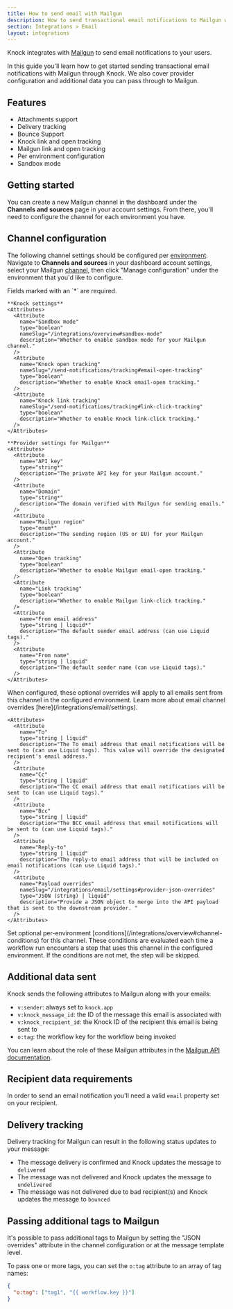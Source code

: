 ```yaml
---
title: How to send email with Mailgun
description: How to send transactional email notifications to Mailgun with Knock.
section: Integrations > Email
layout: integrations
---
```


Knock integrates with <a href="https://mailgun.com/" target="_blank">Mailgun</a> to send email notifications to your users.

In this guide you'll learn how to get started sending transactional email notifications with Mailgun through Knock. We also cover provider configuration and additional data you can pass through to Mailgun.

## Features

- Attachments support
- Delivery tracking
- Bounce Support
- Knock link and open tracking
- Mailgun link and open tracking
- Per environment configuration
- Sandbox mode

## Getting started

You can create a new Mailgun channel in the dashboard under the **Channels and sources** page in your account settings. From there, you'll need to configure the channel for each environment you have.

## Channel configuration

The following channel settings should be configured per [environment](/concepts/environments). Navigate to **Channels and sources** in your dashboard account settings, select your Mailgun [channel](/concepts/channels), then click "Manage configuration" under the environment that you'd like to configure.

<AccordionGroup>
  <Accordion title="Settings">
    Fields marked with an `*` are required.
    
    **Knock settings**
    <Attributes>
      <Attribute
        name="Sandbox mode"
        type="boolean"
        nameSlug="/integrations/overview#sandbox-mode"
        description="Whether to enable sandbox mode for your Mailgun channel."
      />
      <Attribute
        name="Knock open tracking"
        nameSlug="/send-notifications/tracking#email-open-tracking"
        type="boolean"
        description="Whether to enable Knock email-open tracking."
      />
      <Attribute
        name="Knock link tracking"
        nameSlug="/send-notifications/tracking#link-click-tracking"
        type="boolean"
        description="Whether to enable Knock link-click tracking."
      />
    </Attributes>

    **Provider settings for Mailgun**
    <Attributes>
      <Attribute
        name="API key"
        type="string*"
        description="The private API key for your Mailgun account."
      />
      <Attribute
        name="Domain"
        type="string*"
        description="The domain verified with Mailgun for sending emails."
      />
      <Attribute
        name="Mailgun region"
        type="enum*"
        description="The sending region (US or EU) for your Mailgun account."
      />
      <Attribute
        name="Open tracking"
        type="boolean"
        description="Whether to enable Mailgun email-open tracking."
      />
      <Attribute
        name="Link tracking"
        type="boolean"
        description="Whether to enable Mailgun link-click tracking."
      />
      <Attribute
        name="From email address"
        type="string | liquid*"
        description="The default sender email address (can use Liquid tags)."
      />
      <Attribute
        name="From name"
        type="string | liquid"
        description="The default sender name (can use Liquid tags)."
      />
    </Attributes>

  </Accordion>
  <Accordion title="Overrides">
    When configured, these optional overrides will apply to all emails sent from this channel in the configured environment. Learn more about email channel overrides [here](/integrations/email/settings).
    
    <Attributes>
      <Attribute
        name="To"
        type="string | liquid"
        description="The To email address that email notifications will be sent to (can use Liquid tags). This value will override the designated recipient's email address."
      />
      <Attribute
        name="Cc"
        type="string | liquid"
        description="The CC email address that email notifications will be sent to (can use Liquid tags)."
      />
      <Attribute
        name="Bcc"
        type="string | liquid"
        description="The BCC email address that email notifications will be sent to (can use Liquid tags)."
      />
      <Attribute
        name="Reply-to"
        type="string | liquid"
        description="The reply-to email address that will be included on email notifications (can use Liquid tags)."
      />
      <Attribute
        name="Payload overrides"
        nameSlug="/integrations/email/settings#provider-json-overrides"
        type="JSON (string) | liquid"
        description="Provide a JSON object to merge into the API payload that is sent to the downstream provider. "
      />
    </Attributes>
  </Accordion>
  <Accordion title="Conditions">
    Set optional per-environment [conditions](/integrations/overview#channel-conditions) for this channel. These conditions are evaluated each time a workflow run encounters a step that uses this channel in the configured environment. If the conditions are not met, the step will be skipped.
  </Accordion>
</AccordionGroup>

## Additional data sent

Knock sends the following attributes to Mailgun along with your emails:

- `v:sender`: always set to `knock.app`
- `v:knock_message_id`: the ID of the message this email is associated with
- `v:knock_recipient_id`: the Knock ID of the recipient this email is being sent to
- `o:tag`: the workflow key for the workflow being invoked

You can learn about the role of these Mailgun attributes in the <a href="https://documentation.mailgun.com/en/latest/quickstart.html" target="_blank">Mailgun API documentation</a>.

## Recipient data requirements

In order to send an email notification you'll need a valid `email` property set on your recipient.

## Delivery tracking

Delivery tracking for Mailgun can result in the following status updates to your message:

- The message delivery is confirmed and Knock updates the message to `delivered`
- The message was not delivered and Knock updates the message to `undelivered`
- The message was not delivered due to bad recipient(s) and Knock updates the message to `bounced`

## Passing additional tags to Mailgun

It's possible to pass additional tags to Mailgun by setting the "JSON overrides" attribute in the channel configuration or at the message template level.

To pass one or more tags, you can set the `o:tag` attribute to an array of tag names:

```json
{
  "o:tag": ["tag1", "{{ workflow.key }}"]
}
```
